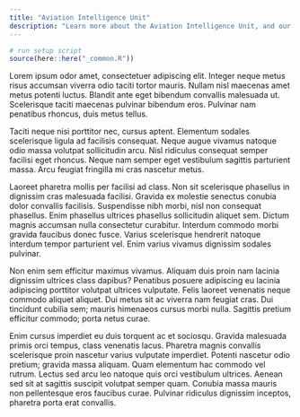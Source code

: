 ```yaml
---
title: "Aviation Intelligence Unit"
description: "Learn more about the Aviation Intelligence Unit, and our functions."
---
```

```r
# run setup script
source(here::here("_common.R"))
```

Lorem ipsum odor amet, consectetuer adipiscing elit. Integer neque metus risus accumsan viverra odio taciti tortor mauris. Nullam nisl maecenas amet metus potenti luctus. Blandit ante eget bibendum convallis malesuada ut. Scelerisque taciti maecenas pulvinar bibendum eros. Pulvinar nam penatibus rhoncus, duis metus tellus.

Taciti neque nisi porttitor nec, cursus aptent. Elementum sodales scelerisque ligula ad facilisis consequat. Neque augue vivamus natoque odio massa volutpat sollicitudin arcu. Nisl ridiculus consequat semper facilisi eget rhoncus. Neque nam semper eget vestibulum sagittis parturient massa. Arcu feugiat fringilla mi cras nascetur metus.

Laoreet pharetra mollis per facilisi ad class. Non sit scelerisque phasellus in dignissim cras malesuada facilisi. Gravida ex molestie senectus conubia dolor convallis facilisis. Suspendisse nibh morbi, nisl non consequat phasellus. Enim phasellus ultrices phasellus sollicitudin aliquet sem. Dictum magnis accumsan nulla consectetur curabitur. Interdum commodo morbi gravida faucibus donec fusce. Varius scelerisque hendrerit natoque interdum tempor parturient vel. Enim varius vivamus dignissim sodales pulvinar.

Non enim sem efficitur maximus vivamus. Aliquam duis proin nam lacinia dignissim ultrices class dapibus? Penatibus posuere adipiscing eu lacinia adipiscing porttitor volutpat ultrices vulputate. Felis laoreet venenatis neque commodo aliquet aliquet. Dui metus sit ac viverra nam feugiat cras. Dui tincidunt cubilia sem; mauris himenaeos cursus morbi nulla. Sagittis pretium efficitur commodo; porta netus curae.

Enim cursus imperdiet eu duis torquent ac et sociosqu. Gravida malesuada primis orci tempus, class venenatis lacus. Pharetra magnis convallis scelerisque proin nascetur varius vulputate imperdiet. Potenti nascetur odio pretium; gravida massa aliquam. Quam elementum hac commodo vel rutrum. Lectus sed arcu leo natoque quis orci vestibulum ultrices. Aenean sed sit at sagittis suscipit volutpat semper quam. Conubia massa mauris non pellentesque eros faucibus curae. Pulvinar ridiculus dignissim inceptos, pharetra porta erat convallis.